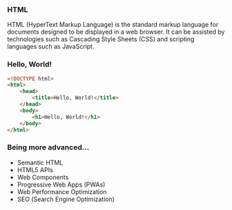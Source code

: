 
### HTML

HTML (HyperText Markup Language) is the standard markup language for documents designed to be displayed in a web
browser. It can be assisted by technologies such as Cascading Style Sheets (CSS) and scripting languages such as
JavaScript.

### Hello, World!

```html
<!DOCTYPE html>
<html>
	<head>
		<title>Hello, World!</title>
	</head>
	<body>
		<h1>Hello, World!</h1>
	</body>
</html>
```

### Being more advanced...

- Semantic HTML
- HTML5 APIs
- Web Components
- Progressive Web Apps (PWAs)
- Web Performance Optimization
- SEO (Search Engine Optimization)

<ProgrammingHub id={id} />
